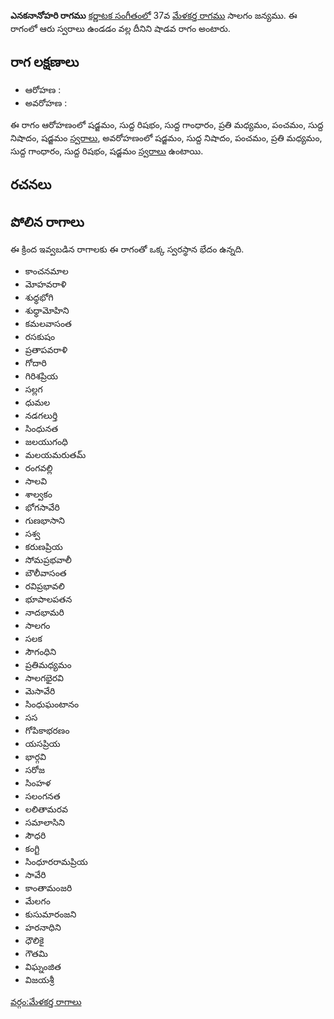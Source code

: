 {{Infobox ragam
	| name          	= ఎనకనానోహరి
	| synonym	    	= 
	| mela          	= 
	| chakra        	= 
	| janaka        	= 
	| type          	= శాడవ
	| arohanam      	= {{svaraC|S|R1|G1|M2|P|N1|S'}} 
	| avarohanam    	= {{svaraC|S'|N1|P|M2|G1|R1|S}}
	| jeeva         	=
	| chhaya        	=
	| nyasa         	=
	| vishesha      	= 
	| equivalent  		= 
}}
{{కర్ణాటక సంగీత రాగాలు}}
'''ఎనకనానోహరి రాగము''' [[కర్ణాటక సంగీతం]]లో 37వ [[మేళకర్త రాగము]] సాలగం జన్యము.  ఈ రాగంలో ఆరు స్వరాలు ఉండడం వల్ల దీనిని షాడవ రాగం అంటారు.


==రాగ లక్షణాలు==


* ఆరోహణ : {{svaraC|S|R1|G1|M2|P|N1|S'}} 
* అవరోహణ : {{svaraC|S'|N1|P|M2|G1|R1|S}}

ఈ రాగం ఆరోహణంలో షడ్జమం, సుద్ద రిషభం, సుద్ద గాంధారం, ప్రతి మధ్యమం, పంచమం, సుద్ద నిషాదం, షడ్జమం [[స్వరాలు]], అవరోహణంలో షడ్జమం, సుద్ద నిషాదం, పంచమం, ప్రతి మధ్యమం, సుద్ద గాంధారం, సుద్ద రిషభం, షడ్జమం [[స్వరాలు]] ఉంటాయి.

==రచనలు==



==పోలిన రాగాలు==
ఈ క్రింద ఇవ్వబడిన రాగాలకు ఈ రాగంతో ఒక్క స్వరస్థాన భేదం ఉన్నది.
* కాంచనమాల
* మోహవరాళి
* శుధ్ధభోగి
* శుధ్ధామోహిని
* కమలవాసంత
* రసకుషం
* ప్రతాపవరాళి
* గోదారి
* గిరిశప్రియ
* సల్లగ
* ధుమల
* నడగలుర్తి
* సింధునత
* జలయుగంధి
* మలయమరుతమ్
* రంగవల్లి
* సాలవి
* శాల్వకం
* భోగసావేరి
* గుణభాసాని
* సశ్వ
* కరుణప్రియ
* సోమప్రభవాలీ
* బౌలీవాసంత
* రవిప్రభావలి
* భూపాలపతన
* నాదభామరి
* సాలగం
* సలక
* సౌగంధిని
* ప్రతిమధ్యమం
* సాలగభైరవి
* మెసావేరి
* సింధుఘంటానం
* సస
* గోపికాభరణం
* యసప్రియ
* భార్గవి
* సరోజ
* సింహళ
* సలంగనత
* లలితామరవ
* సమాలాసిని
* సౌధరి
* కంగ్టి
* సింధూరరామప్రియ
* సావేరి
* కాంతామంజరి
* మేలగం
* కుసుమారంజని
* హరనాధిని
* ధౌలికై
* గౌతమి
* విఘ్నంజిత
* విజయశ్రీ



[[వర్గం:మేళకర్త రాగాలు]]